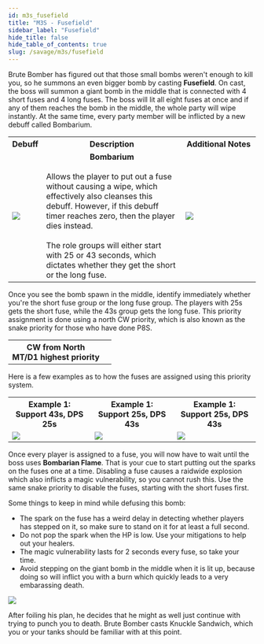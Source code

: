 ```yaml
---
id: m3s_fusefield
title: "M3S - Fusefield"
sidebar_label: "Fusefield"
hide_title: false
hide_table_of_contents: true
slug: /savage/m3s/fusefield
---
```



Brute Bomber has figured out that those small bombs weren't enough to kill you, so he summons an even bigger bomb by casting <strong>Fusefield</strong>. On cast, the boss will summon a giant bomb in the middle that is connected with 4 short fuses and 4 long fuses. The boss will lit all eight fuses at once and if any of them reaches the bomb in the middle, the whole party will wipe instantly. At the same time, every party member will be inflicted by a new debuff called Bombarium.

<table width='70%'>
    <tr>
        <th>Debuff</th>
        <th>Description</th>
        <th width='30%'>Additional Notes</th>
    </tr>
    <tr>
        <td><img src={bombarium_icon_hr} /></td>
        <td><center><strong>Bombarium</strong></center><br />Allows the player to put out a fuse without causing a wipe, which effectively also cleanses this debuff. However, if this debuff timer reaches zero, then the player dies instead.<br /><br />The role groups will either start with 25 or 43 seconds, which dictates whether they get the short or the long fuse. </td>
        <td><img src='https://ffxivkittenassets.z7.web.core.windows.net/m3s/fusefield_partylist.png' /></td>
    </tr>
</table>

Once you see the bomb spawn in the middle, identify immediately whether you're the short fuse group or the long fuse group. The players with 25s gets the short fuse, while the 43s group gets the long fuse. This priority assignment is done using a north CW priority, which is also known as the snake priority for those who have done P8S.

<table width='80%'>
    <tr>
        <th>CW from North<br />MT/D1 highest priority</th>
        <td><Role role='MT' /><Role role='ST' /><Role role='H1' /><Role role='H2' /><br /><Role role='D1' /><Role role='D2' /><Role role='D3' /><Role role='D4' /></td>
    </tr>
</table>

Here is a few examples as to how the fuses are assigned using this priority system.

<table>
    <tr>
        <th>Example 1: Support 43s, DPS 25s</th>
        <th>Example 1: Support 25s, DPS 43s</th>
        <th>Example 1: Support 25s, DPS 43s</th>
    </tr>
    <tr>
        <td><img src='https://ffxivkittenassets.z7.web.core.windows.net/m3s/fusefield_example1.png' /></td>
        <td><img src='https://ffxivkittenassets.z7.web.core.windows.net/m3s/fusefield_example2.png' /></td>
        <td><img src='https://ffxivkittenassets.z7.web.core.windows.net/m3s/fusefield_example3.png' /></td>
    </tr>
</table>

Once every player is assigned to a fuse, you will now have to wait until the boss uses <strong>Bombarian Flame</strong>. That is your cue to start putting out the sparks on the fuses one at a time. Disabling a fuse causes a raidwide explosion which also inflicts a magic vulnerability, so you cannot rush this. Use the same snake priority to disable the fuses, starting with the short fuses first. 

Some things to keep in mind while defusing this bomb:
- The spark on the fuse has a weird delay in detecting whether players has stepped on it, so make sure to stand on it for at least a full second.
- Do not pop the spark when the HP is low. Use your mitigations to help out your healers.
- The magic vulnerability lasts for 2 seconds every fuse, so take your time.
- Avoid stepping on the giant bomb in the middle when it is lit up, because doing so will inflict you with a burn which quickly leads to a very embarassing death.

<img src='https://ffxivkittenassets.z7.web.core.windows.net/m3s/fusefield_example.gif' />

After foiling his plan, he decides that he might as well just continue with trying to punch you to death. Brute Bomber casts <Tankbuster>Knuckle Sandwich</Tankbuster>, which you or your tanks should be familiar with at this point.